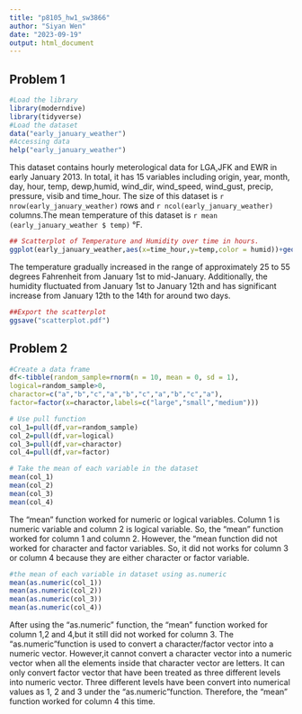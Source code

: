 ```yaml
---
title: "p8105_hw1_sw3866"
author: "Siyan Wen"
date: "2023-09-19"
output: html_document
---
```

## Problem 1
```r
#Load the library
library(moderndive)
library(tidyverse)
#Load the dataset
data("early_january_weather")
#Accessing data
help("early_january_weather")
```
This dataset contains hourly meterological data for LGA,JFK and EWR in early January 2013. In total, it has 15 variables including origin, year, month, day, hour, temp, dewp,humid, wind_dir, wind_speed, wind_gust, precip, pressure, visib and time_hour. The size of this dataset is `r nrow(early_january_weather)` rows and `r ncol(early_january_weather)` columns.The mean temperature of this dataset is `r mean (early_january_weather $ temp)` °F.
```r
## Scatterplot of Temperature and Humidity over time in hours.
ggplot(early_january_weather,aes(x=time_hour,y=temp,color = humid))+geom_point()
```
The temperature gradually increased in the range of approximately 25 to 55 degrees Fahrenheit from January 1st to mid-January. Additionally, the humidity fluctuated from January 1st to January 12th and has significant increase from January 12th to the 14th for around two days.
```r
##Export the scatterplot
ggsave("scatterplot.pdf")
```

## Problem 2
```r
#Create a data frame
df<-tibble(random_sample=rnorm(n = 10, mean = 0, sd = 1),
logical=random_sample>0,
charactor=c("a","b","c","a","b","c","a","b","c","a"),
factor=factor(x=charactor,labels=c("large","small","medium")))
```
```r
# Use pull function
col_1=pull(df,var=random_sample)
col_2=pull(df,var=logical)
col_3=pull(df,var=charactor)
col_4=pull(df,var=factor)
```
```r
# Take the mean of each variable in the dataset
mean(col_1)
mean(col_2)
mean(col_3)
mean(col_4)
```
The "mean" function worked for numeric or logical variables. Column 1 is numeric variable and column 2 is logical variable. So, the "mean" function worked for column 1 and column 2. However, the "mean function did not worked for character and factor variables. So, it did not works for column 3 or column 4 because they are either character or factor variable.


```r
#the mean of each variable in dataset using as.numeric
mean(as.numeric(col_1))
mean(as.numeric(col_2))
mean(as.numeric(col_3))
mean(as.numeric(col_4))
```
After using the "as.numeric" function, the "mean" function worked for column 1,2 and 4,but it still did not worked for column 3. The "as.numeric"function is used to convert a character/factor vector into a numeric vector. However,it cannot convert a character vector into a numeric vector when all the elements inside that character vector are letters. It can only convert factor vector that have been treated as three different levels into numeric vector. Three different levels have been convert into numerical values as 1, 2 and 3 under the "as.numeric"function. Therefore, the "mean" function worked for column 4 this time.  



